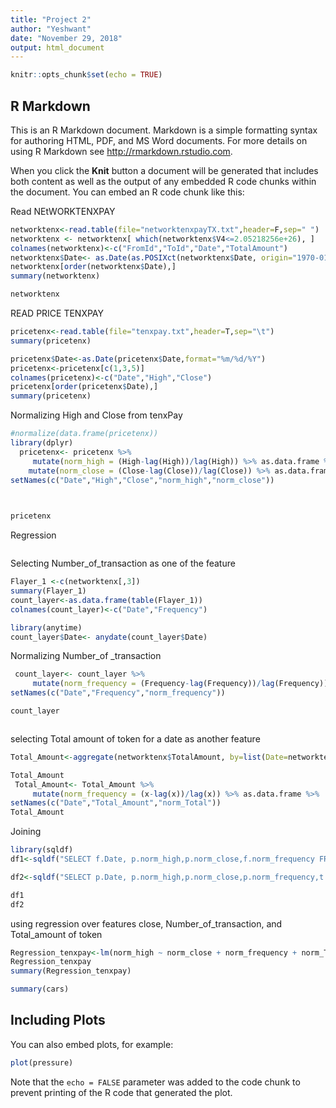 ```yaml
---
title: "Project 2"
author: "Yeshwant"
date: "November 29, 2018"
output: html_document
---
```


```r
knitr::opts_chunk$set(echo = TRUE)
```

## R Markdown

This is an R Markdown document. Markdown is a simple formatting syntax for authoring HTML, PDF, and MS Word documents. For more details on using R Markdown see <http://rmarkdown.rstudio.com>.

When you click the **Knit** button a document will be generated that includes both content as well as the output of any embedded R code chunks within the document. You can embed an R code chunk like this:


Read NEtWORKTENXPAY
```r
networktenx<-read.table(file="networktenxpayTX.txt",header=F,sep=" ")
networktenx <- networktenx[ which(networktenx$V4<=2.05218256e+26), ]
colnames(networktenx)<-c("FromId","ToId","Date","TotalAmount")
networktenx$Date<- as.Date(as.POSIXct(networktenx$Date, origin="1970-01-01"))
networktenx[order(networktenx$Date),]
summary(networktenx)

networktenx

```

READ PRICE TENXPAY
```r
pricetenx<-read.table(file="tenxpay.txt",header=T,sep="\t")
summary(pricetenx)

pricetenx$Date<-as.Date(pricetenx$Date,format="%m/%d/%Y")
pricetenx<-pricetenx[c(1,3,5)]
colnames(pricetenx)<-c("Date","High","Close")
pricetenx[order(pricetenx$Date),]
summary(pricetenx)
```
Normalizing High and Close from tenxPay
```r
#normalize(data.frame(pricetenx))
library(dplyr)
  pricetenx<- pricetenx %>%
     mutate(norm_high = (High-lag(High))/lag(High)) %>% as.data.frame %>%
    mutate(norm_close = (Close-lag(Close))/lag(Close)) %>% as.data.frame %>%
setNames(c("Date","High","Close","norm_high","norm_close"))


  
pricetenx


```
Regression

```r

```

Selecting Number_of_transaction as one of the feature

```r
Flayer_1 <-c(networktenx[,3])
summary(Flayer_1)
count_layer<-as.data.frame(table(Flayer_1))
colnames(count_layer)<-c("Date","Frequency")

library(anytime)
count_layer$Date<- anydate(count_layer$Date)

```
Normalizing Number_of _transaction

```r
 count_layer<- count_layer %>%
     mutate(norm_frequency = (Frequency-lag(Frequency))/lag(Frequency)) %>% as.data.frame %>%
setNames(c("Date","Frequency","norm_frequency"))

count_layer
```
```r

```

selecting Total amount of token for a date as another feature
```r
Total_Amount<-aggregate(networktenx$TotalAmount, by=list(Date=networktenx$Date), FUN=sum)

Total_Amount
 Total_Amount<- Total_Amount %>%
     mutate(norm_frequency = (x-lag(x))/lag(x)) %>% as.data.frame %>%
setNames(c("Date","Total_Amount","norm_Total"))
Total_Amount

```

Joining
```r
library(sqldf)
df1<-sqldf("SELECT f.Date, p.norm_high,p.norm_close,f.norm_frequency FROM count_layer f INNER JOIN pricetenx p WHERE f.Date=p.Date ")

df2<-sqldf("SELECT p.Date, p.norm_high,p.norm_close,p.norm_frequency,t.norm_Total FROM df1 p INNER JOIN Total_Amount t WHERE p.Date=t.Date ")

df1
df2

```

using regression over features close, Number_of_transaction, and Total_amount of token
```r
Regression_tenxpay<-lm(norm_high ~ norm_close + norm_frequency + norm_Total, data=df2)
Regression_tenxpay
summary(Regression_tenxpay)
```




```r
summary(cars)
```

## Including Plots

You can also embed plots, for example:

```r
plot(pressure)
```

Note that the `echo = FALSE` parameter was added to the code chunk to prevent printing of the R code that generated the plot.
